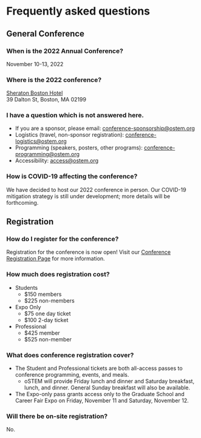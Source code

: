 
<SiteLayout title="Schedule">

# Frequently asked questions

<div className={"faqs"}>

## General Conference
  
### When is the 2022 Annual Conference?
  
November 10-13, 2022
  
### Where is the 2022 conference?
  
[Sheraton Boston Hotel](https://www.marriott.com/en-us/hotels/bosbo-sheraton-boston-hotel/overview/) <br/>
39 Dalton St, Boston, MA 02199
  
### I have a question which is not answered here.
  
 - If you are a sponsor, please email: conference-sponsorship@ostem.org
 - Logistics (travel, non-sponsor registration): conference-logistics@ostem.org
 - Programming (speakers, posters, other programs): conference-programming@ostem.org
 - Accessibility: access@ostem.org
  
### How is COVID-19 affecting the conference?

We have decided to host our 2022 conference in person. Our COVID-19 mitigation strategy is still under development; more details will be forthcoming.

## Registration

### How do I register for the conference?

Registration for the conference is now open! Visit our [Conference Registration Page](https://conference.ostem.org/2022/registration) for more information.

### How much does registration cost?
  
 - Students
   - $150 members
   - $225 non-members
 - Expo Only
   - $75 one day ticket
   - $100 2-day ticket
 - Professional
   - $425 member
   - $525 non-member
  
### What does conference registration cover?

- The Student and Professional tickets are both all-access passes to conference programming, events, and meals.
  - oSTEM will provide Friday lunch and dinner and Saturday breakfast, lunch, and dinner. General Sunday breakfast will also be available.
- The Expo-only pass grants access only to the Graduate School and Career Fair Expo on Friday, November 11 and Saturday, November 12.

### Will there be on-site registration?
  
No.

<style jsx>{`
  .faqs :global(h3) {
    font-size: 1.5rem;
  }
`}</style>

</div>

</SiteLayout>
